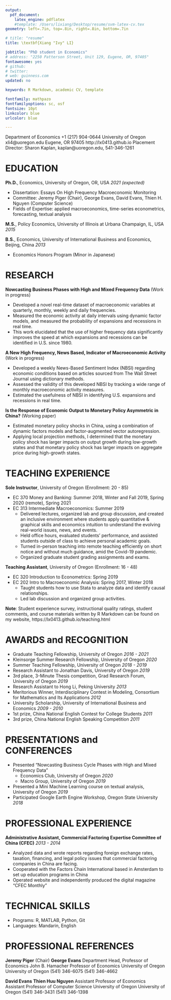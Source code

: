 ```yaml
---
output: 
  pdf_document:
    latex_engine: pdflatex
    #template: /Users/lixiang/Desktop/resume/svm-latex-cv.tex
geometry: left=.7in, top=.8in, right=.8in, bottom=.7in

# title: "resume"
title: \textbf{Xiang "Ivy" LI}

jobtitle: "PhD student in Economics"
# address: "2250 Patterson Street, Unit 129, Eugene, OR, 97405"
fontawesome: yes
# github: 
# twitter:
# web: guinness.com
updated: no

keywords: R Markdown, academic CV, template

fontfamily: mathpazo
fontfamilyoptions: sc, osf
fontsize: 10pt
linkcolor: blue
urlcolor: blue

---
```

Department of Economics  \hfill +1 (217) 904-0644
\newline University of Oregon \hfill xli4@uoregon.edu
\newline Eugene, OR 97405 \hfill http://lx0413.github.io
\newline Placement Director: Sharon Kaplan, kaplan@uoregon.edu, 541-346-1261


\rule[2ex]{\textwidth}{1pt}

\vspace{-25pt}

\thispagestyle{empty}

# EDUCATION
**Ph.D.**, Economics, University of Oregon, OR, USA \hfill _2021 (expected)_

- Dissertation: Essays On High Frequency Macroeconomic Monitoring
- Committee: Jeremy Piger (Chair), George Evans, David Evans, Thien H. Nguyen (Computer Science)
- Fields of Expertise: applied macroeconomics, time-series econometrics, forecasting, textual analysis

**M.S.**, Policy Economics, University of Illinois at Urbana Champaign, IL, USA \hfill _2015_

**B.S.**, Economics, University of International Business and Economics, Beijing, China  \hfill _2013_

  - Economics Honors Program (Minor in Japanese)

# RESEARCH
**Nowcasting Business Phases with High and Mixed Frequency Data** (Work in progress)

- Developed a novel real-time dataset of macroeconomic variables at quarterly, monthly, weekly and daily frequencies.
- Measured the economic activity at daily intervals using dynamic factor models, and measured the probability of expansions and recessions in real time. 
- This work elucidated that the use of higher frequency data significantly improves the speed at which expansions and recessions can be identified in U.S. since 1980.

<!--- I take a three-step approach. First, I use the mixed frequency dynamic factor model to extract a coincident index of real economic activity using daily, weekly, monthly and quarterly data. Second, I train a variety of supervised machine learning classification techniques to classify the coincident index into recession and expansion regimes. Finally, I use these trained classifiers to evaluate the evidence for new business cycle turning points in end-of-sample data that has not yet been classified by the NBER. --->

**A New High Frequency, News Based, Indicator of Macroeconomic Activity** (Work in progress)

- Developed a weekly News-Based Sentiment Index (NBSI) regarding economic conditions based on articles sourced from The Wall Street Journal using dictionary methods.
- Assessed the validity of this developed NBSI by tracking a wide range of monthly macroeconomic activity measures. 
- Estimated the usefulness of NBSI in identifying U.S. expansions and recessions in real time. 

**Is the Response of Economic Output to Monetary Policy Asymmetric in China?** (Working paper)

- Estimated monetary policy shocks in China, using a combination of dynamic factors models and factor-augmented vector autoregression.
- Applying local projection methods, I determined that the monetary policy shock has larger impacts on output growth during low-growth states and that monetary policy shock has larger impacts on aggregate price during high-growth states.

<!--- I take a four-step approach. First, Chinese economic activity and aggregate price level are measured using dynamic factors models. Second, monetary policy shocks are identified with Choleski residuals from a factor-augmented vector autoregression. Third, high-growth vs. low-growth phases are measured using a smooth transition logistic function. Lastly, the response of economic activity and price to monetary policy shocks in high-growth periods vs. low-growth periods are estimated via the local projection method--->


<!---
- This paper is the first to study asymmetry in the response of monetary policy on the Chinese economy over the business cycle. Asymmetry is defined in terms of the effects of monetary policy in high-growth periods vs. low-growth periods. High-growth and low-growth phases are measured using a smooth transition logistic function. Using local projection method, I find evidence that monetary policy shocks have larger impacts on output growth during low-growth states; during high-growth states, monetary policy shocks have larger impacts on inflation. This evidence is consistent with a convex aggregate supply curve
--->

<!---
**Forecasting Using Bayesian VAR** 
- This paper uses a quarterly US data set on inflation rate, unemployment rate, and interest rate from 1948Q1 to 2018Q1, and then performs an (pseudo) out-of-sample 1-period and 4-period forecast
- This paper uses Bayesian method to estimate a VAR(2) model, based on 2 analytical priors (Minnesota prior and Natural Conjugate prior), and 2 non-analytical priors (Independent Normal - Wishart prior and Stochastic Search Variable Selection prior)
- This paper shows that SSVC prior performs a better 1-period forecast, and independent Normal-Wishart prior performs a better 4-period forecast, in terms of minimal mean squared forecast error
- As forecast horizon gets longer, Minnesota prior generates a large forecast error. Non-analytical prior performs better than analytical priors in terms of forecast ability, especially when forecast horizon gets longer
--->

<!---
**Detecting the Potential Conspirators** (Working paper, with Yizhi Chen and Dong Wang, Awarded Meritorious Winner of 2012 Mathematical Contest in Modeling by the Consortium for Mathematics & Applications) 

- Analyzing data on confirmed criminals, this project applies degree, betweenness and connection in social network analysis to measure crime probabilities of suspects in the network.
- I explored analytic hierarchy process and pointwise mutual information methods to quantify semantic orientation of messages conveyed in a crime network.
--->


# TEACHING EXPERIENCE
**Sole Instructor**, University of Oregon (Enrollment: 20 - 85)

- EC 370 Money and Banking: Summer 2018, Winter and Fall 2019, Spring 2020 (remote), Spring 2021 
- EC 313 Intermediate Macroeconomics: Summer 2019
  - Delivered lectures, organized lab and group discussion, and created an inclusive environment where students apply quantitative & graphical skills and economics intuition to understand the evolving real-world issues, news, and events. 
  - Held office hours, evaluated students' performance, and assisted students outside of class to achieve personal academic goals.
  - Turned in-person teaching into remote teaching efficiently on short notice and without much guidance, amid the Covid-19 pandemic.
  - Organized graduate student grading assignments and exams.
    
**Teaching Assistant**, University of Oregon (Enrollment: 16 - 48)

- EC 320 Introduction to Econometrics: Spring 2019
- EC 202 Intro to Macroeconomic Analysis: Spring 2017, Winter 2018
  - Taught students how to use Stata to analyze data and identify causal relationships. 
  - Led lab discussion and organized group activities.
  
**Note**: Student experience survey, instructional quality ratings, student comments, and course materials written by R Markdown can be found on my website, https://lx0413.github.io/teaching.html


\thispagestyle{empty}

# AWARDS and RECOGNITION
- Graduate Teaching Fellowship, University of Oregon \hfill _2016 - 2021_
- Kleinsorge Summer Research Fellowship,  University of Oregon \hfill _2020_
- Summer Teaching Fellowship, University of Oregon \hfill _2018 - 2019_
- Research Assistant to Jonathan Davis, University of Oregon \hfill _2019_
- 3rd place, 3-Minute Thesis competition, Grad Research Forum, University of Oregon \hfill _2019_
- Research Assistant to Hong Li, Peking University \hfill _2013_
- Meritorious Winner, Interdisciplinary Contest in Modeling, Consortium for Mathematics and Its Applications \hfill _2012_
- University Scholarship, University of International Business and Economics \hfill _2009 - 2010_
- 1st prize, China National English Contest for College Students \hfill _2011_
- 3rd prize, China National English Speaking Competition \hfill _2011_

<!--- - Simulated a dataset with 7000 observations and 131 variables according to the statistics of each variable
- Reviewed R code for a project that uses random forest and causal forest methods to explore treatment heterogeneity effects of summer jobs on youth behavioral changes --->

<!--- - Wrote project proposals for 2013 China National Natural Science Fund 
- Authored literature review on correlations between resource endowment and spatial layout, rationality of spatial layout, site selection of renewable resource--->

# PRESENTATIONS and CONFERENCES
- Presented "Nowcasting Business Cycle Phases with High and Mixed Frequency Data"
  - Economics Club, University of Oregon \hfill _2020_
  - Macro Group, University of Oregon \hfill _2019_
- Presented a Mini Machine Learning course on textual analysis, University of Oregon \hfill _2019_
- Participated Google Earth Engine Workshop, Oregon State University  \hfill _2018_

# PROFESSIONAL EXPERIENCE
**Administrative Assistant, Commercial Factoring Expertise Committee of China (CFEC)** \hfill _2013 - 2014_

- Analyzed data and wrote reports regarding foreign exchange rates, taxation, financing, and legal policy issues that commercial factoring companies in China are facing.
- Cooperated with the Factors Chain International based in Amsterdam to set up education programs in China
- Operated website and independently produced the digital magazine “CFEC Monthly”

<!--- - Advanced proposals to the Ministry of Commerce that resulted in the development of standard terminology and regulation policies for commercial factoring industry in China
- Worked with the Peoples’ Bank of China to establish a credit reference platform for factoring companies--->

# TECHNICAL SKILLS
- Programs: R, MATLAB, Python, Git
- Languages: Mandarin, English 

# PROFESSIONAL REFERENCES
**Jeremy Piger** (Chair) \hspace{2in} **George Evans** \newline
Department Head, Professor of Economics \hspace{0.65in}  John B. Hamacher Professor of Economics \newline
University of Oregon \hspace{2in}  University of Oregon \newline
(541) 346-6075 \hspace{2.4in}  (541) 346-4662 \newline
\href{mailto:jpiger@uoregon.edu}{\texttt{jpiger@uoregon.edu}} \hspace{2in}  \href{mailto:gevans@uoregon.edu}{\texttt{gevans@uoregon.edu}}

**David Evans** \hspace{2.5in} **Thien Huu Nguyen** \newline
Assistant Professor of Economics \hspace{1.25in} Assistant Professor of Computer Science  \newline 
University of Oregon \hspace{2in} University of Oregon \newline
(541) 346-3431 \hspace{2.4in}  (541) 346-1398 \newline \href{mailto:thien@cs.uoregon.edu}{\texttt{thien@cs.uoregon.edu}} \hspace{1.8in}
\href{mailto:devans@uoregon.edu}{\texttt{devans@uoregon.edu}} 



